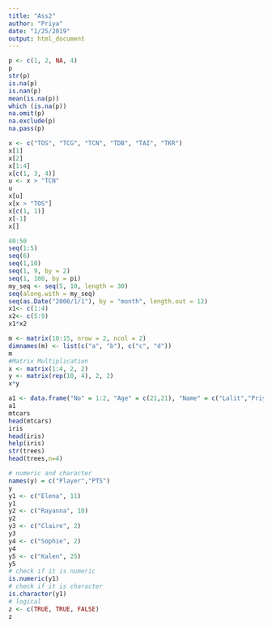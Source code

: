 ```yaml
---
title: "Ass2"
author: "Priya"
date: "1/25/2019"
output: html_document
---
```

```r
p <- c(1, 2, NA, 4)
p
str(p)
is.na(p)
is.nan(p)
mean(is.na(p))
which (is.na(p))
na.omit(p)
na.exclude(p)
na.pass(p)
```

```r
x <- c("TOS", "TCG", "TCN", "TDB", "TAI", "TKR")
x[1]
x[2]
x[1:4]
x[c(1, 3, 4)]
u <- x > "TCN"
u
x[u]
x[x > "TOS"]
x[c(1, 1)]
x[-1]
x[]
```

```r
40:50
seq(1:5)
seq(6)
seq(1,10)
seq(1, 9, by = 2) 
seq(1, 100, by = pi) 
my_seq <- seq(5, 10, length = 30)
seq(along.with = my_seq)
seq(as.Date("2000/1/1"), by = "month", length.out = 12)
x1<- c(1:4)
x2<- c(5:9)
x1*x2
```

```r
m <- matrix(10:15, nrow = 2, ncol = 2)
dimnames(m) <- list(c("a", "b"), c("c", "d"))
m
#Matrix Multiplication
x <- matrix(1:4, 2, 2)
y <- matrix(rep(10, 4), 2, 2)
x*y

a1 <- data.frame("No" = 1:2, "Age" = c(21,21), "Name" = c("Lalit","Priya"))
a1
mtcars
head(mtcars)
iris
head(iris)
help(iris)
str(trees)
head(trees,n=4)
```

```r
# numeric and character
names(y) = c("Player","PTS")
y
y1 <- c("Elena", 11)
y1
y2 <- c("Rayanna", 10)
y2
y3 <- c("Claire", 2)
y3
y4 <- c("Sophie", 2)
y4
y5 <- c("Kalen", 25)
y5
# check if it is numeric
is.numeric(y1)
# check if it is character
is.character(y1)
# logical
z <- c(TRUE, TRUE, FALSE)
z
```




